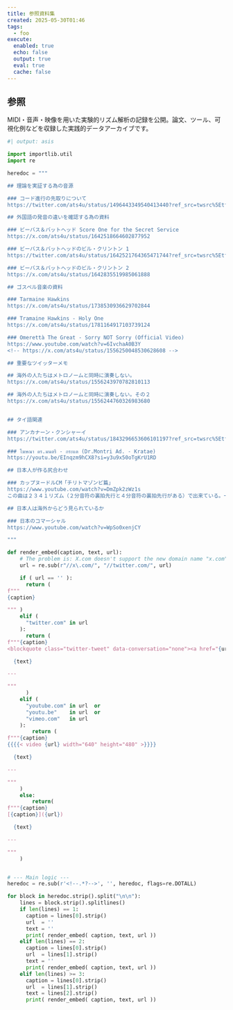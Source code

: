 ```yaml
---
title: 参照資料集
created: 2025-05-30T01:46
tags:
  - foo
execute:
  enabled: true
  echo: false
  output: true
  eval: true
  cache: false
---
```

## 参照
MIDI・音声・映像を用いた実験的リズム解析の記録を公開。論文、ツール、可視化例などを収録した実践的データアーカイブです。


```python
#| output: asis

import importlib.util
import re

heredoc = """

## 理論を実証する為の音源

### コード進行の先取りについて
https://twitter.com/ats4u/status/1496443349540413440?ref_src=twsrc%5Etfw

## 外国語の発音の違いを確認する為の資料

### ビーバス＆バットヘッド Score One for the Secret Service
https://x.com/ats4u/status/1642518664602877952

### ビーバス＆バットヘッドのビル・クリントン 1
https://twitter.com/ats4u/status/1642521764365471744?ref_src=twsrc%5Etfw

### ビーバス＆バットヘッドのビル・クリントン 2
https://x.com/ats4u/status/1642835519985061888

## ゴスペル音楽の資料

### Tarmaine Hawkins
https://x.com/ats4u/status/1738530936629702844

### Tramaine Hawkins - Holy One
https://x.com/ats4u/status/1781164917103739124

### Omerettà The Great - Sorry NOT Sorry (Official Video)
https://www.youtube.com/watch?v=6IvchaA0B3Y
<!-- https://x.com/ats4u/status/1556250048530628608 -->

## 重要なツイッターメモ

## 海外の人たちはメトロノームと同時に演奏しない。
https://x.com/ats4u/status/1556243970782810113

## 海外の人たちはメトロノームと同時に演奏しない。その２
https://x.com/ats4u/status/1556244760326983680


## タイ語関連

### アンカナーン・クンシャーイ
https://twitter.com/ats4u/status/1843296653606101197?ref_src=twsrc%5Etfw

### โฆษณา ดร.มนตรี - กระแต (Dr.Montri Ad. - Kratae)
https://youtu.be/EInqzm9hCX8?si=y3u9x50oTgKrU1RD

## 日本人が作る尻合わせ

### カップヌードルCM「チリトマゾンビ篇」
https://www.youtube.com/watch?v=DmZpk2zWz1s
この曲は２３４１リズム（２分音符の裏拍先行と４分音符の裏拍先行がある）で出来ている。一般的な日本人が作るリズムそていはほぼ絶対に出てこないリズム。しかし日本は多様性が非常に高く、しばしばこういう例外が見つかる。

## 日本人は海外からどう見られているか

### 日本のコマーシャル
https://www.youtube.com/watch?v=WpSo0xenjCY

"""

def render_embed(caption, text, url):
    # The problem is: X.com doesn't support the new domain name "x.com"  when it is embedded into a web
    url = re.sub(r"//x\.com/", "//twitter.com/", url)

    if ( url == '' ):
      return (
f"""
{caption}

""" )
    elif (
      "twitter.com" in url
    ):
      return (
f"""{caption}
<blockquote class="twitter-tweet" data-conversation="none"><a href="{url}">Link</a></blockquote>

  {text}

---

"""
      )
    elif (
      "youtube.com" in url  or
      "youtu.be"    in url  or
      "vimeo.com"   in url
    ):
        return (
f"""{caption}
{{{{< video {url} width="640" height="480" >}}}}

  {text}

---

"""
    )
    else:
        return(
f"""{caption}
[{caption}]({url})

  {text}

---

"""
    )


# --- Main logic ---
heredoc = re.sub(r'<!--.*?-->', '', heredoc, flags=re.DOTALL)

for block in heredoc.strip().split("\n\n"):
    lines = block.strip().splitlines()
    if len(lines) == 1:
      caption = lines[0].strip()
      url  = ''
      text = ''
      print( render_embed( caption, text, url ))
    elif len(lines) == 2:
      caption = lines[0].strip()
      url  = lines[1].strip()
      text = ''
      print( render_embed( caption, text, url ))
    elif len(lines) >= 3:
      caption = lines[0].strip()
      url  = lines[1].strip()
      text = lines[2].strip()
      print( render_embed( caption, text, url ))
```


<script async src="https://platform.twitter.com/widgets.js" charset="utf-8"></script>
